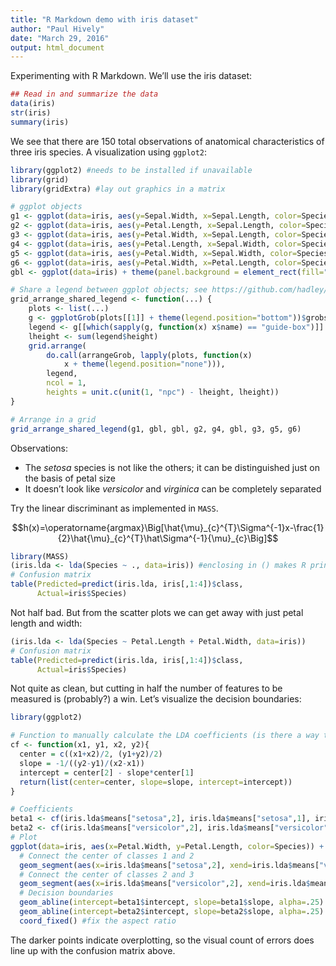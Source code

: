 ```yaml
---
title: "R Markdown demo with iris dataset"
author: "Paul Hively"
date: "March 29, 2016"
output: html_document
---
```


Experimenting with R Markdown. We'll use the iris dataset:

```r
## Read in and summarize the data
data(iris)
str(iris)
summary(iris)
```

We see that there are 150 total observations of anatomical characteristics of three iris species. A visualization using `ggplot2`:

```r
library(ggplot2) #needs to be installed if unavailable
library(grid)
library(gridExtra) #lay out graphics in a matrix

# ggplot objects
g1 <- ggplot(data=iris, aes(y=Sepal.Width, x=Sepal.Length, color=Species)) + geom_point(alpha=.5)
g2 <- ggplot(data=iris, aes(y=Petal.Length, x=Sepal.Length, color=Species)) + geom_point(alpha=.5)
g3 <- ggplot(data=iris, aes(y=Petal.Width, x=Sepal.Length, color=Species)) + geom_point(alpha=.5)
g4 <- ggplot(data=iris, aes(y=Petal.Length, x=Sepal.Width, color=Species)) + geom_point(alpha=.5)
g5 <- ggplot(data=iris, aes(y=Petal.Width, x=Sepal.Width, color=Species)) + geom_point(alpha=.5)
g6 <- ggplot(data=iris, aes(y=Petal.Width, x=Petal.Length, color=Species)) + geom_point(alpha=.5)
gbl <- ggplot(data=iris) + theme(panel.background = element_rect(fill="white"))

# Share a legend between ggplot objects; see https://github.com/hadley/ggplot2/wiki/Share-a-legend-between-two-ggplot2-graphs
grid_arrange_shared_legend <- function(...) {
    plots <- list(...)
    g <- ggplotGrob(plots[[1]] + theme(legend.position="bottom"))$grobs
    legend <- g[[which(sapply(g, function(x) x$name) == "guide-box")]]
    lheight <- sum(legend$height)
    grid.arrange(
        do.call(arrangeGrob, lapply(plots, function(x)
            x + theme(legend.position="none"))),
        legend,
        ncol = 1,
        heights = unit.c(unit(1, "npc") - lheight, lheight))
}

# Arrange in a grid
grid_arrange_shared_legend(g1, gbl, gbl, g2, g4, gbl, g3, g5, g6)
```

Observations:

  - The *setosa* species is not like the others; it can be distinguished just on the basis of petal size
  - It doesn't look like *versicolor* and *virginica* can be completely separated

Try the linear discriminant as implemented in `MASS`.

$$h(x)=\operatorname{argmax}\Big[\hat{\mu}_{c}^{T}\Sigma^{-1}x-\frac{1}{2}\hat{\mu}_{c}^{T}\hat\Sigma^{-1}{\mu}_{c}\Big]$$

```r
library(MASS)
(iris.lda <- lda(Species ~ ., data=iris)) #enclosing in () makes R print the output
# Confusion matrix
table(Predicted=predict(iris.lda, iris[,1:4])$class,
      Actual=iris$Species)
```

Not half bad. But from the scatter plots we can get away with just petal length and width:

```r
(iris.lda <- lda(Species ~ Petal.Length + Petal.Width, data=iris))
# Confusion matrix
table(Predicted=predict(iris.lda, iris[,1:4])$class,
      Actual=iris$Species)
```

Not quite as clean, but cutting in half the number of features to be measured is (probably?) a win. Let's visualize the decision boundaries:

```r
library(ggplot2)

# Function to manually calculate the LDA coefficients (is there a way to do this from lda()?)
cf <- function(x1, y1, x2, y2){
  center = c((x1+x2)/2, (y1+y2)/2)
  slope = -1/((y2-y1)/(x2-x1))
  intercept = center[2] - slope*center[1]
  return(list(center=center, slope=slope, intercept=intercept))
}

# Coefficients
beta1 <- cf(iris.lda$means["setosa",2], iris.lda$means["setosa",1], iris.lda$means["versicolor",2], iris.lda$means["versicolor",1])
beta2 <- cf(iris.lda$means["versicolor",2], iris.lda$means["versicolor",1], iris.lda$means["virginica",2], iris.lda$means["virginica",1])
# Plot
ggplot(data=iris, aes(x=Petal.Width, y=Petal.Length, color=Species)) + geom_point(alpha=.5) +
  # Connect the center of classes 1 and 2
  geom_segment(aes(x=iris.lda$means["setosa",2], xend=iris.lda$means["versicolor",2], y=iris.lda$means["setosa",1],  yend=iris.lda$means["versicolor",1]), linetype="dotted") +
  # Connect the center of classes 2 and 3
  geom_segment(aes(x=iris.lda$means["versicolor",2], xend=iris.lda$means["virginica",2], y=iris.lda$means["versicolor",1], yend=iris.lda$means["virginica",1]), linetype="dotted") +
  # Decision boundaries
  geom_abline(intercept=beta1$intercept, slope=beta1$slope, alpha=.25) + #class 1-2 boundary
  geom_abline(intercept=beta2$intercept, slope=beta2$slope, alpha=.25) + #class 2-3 boundary
  coord_fixed() #fix the aspect ratio
```

The darker points indicate overplotting, so the visual count of errors does line up with the confusion matrix above.